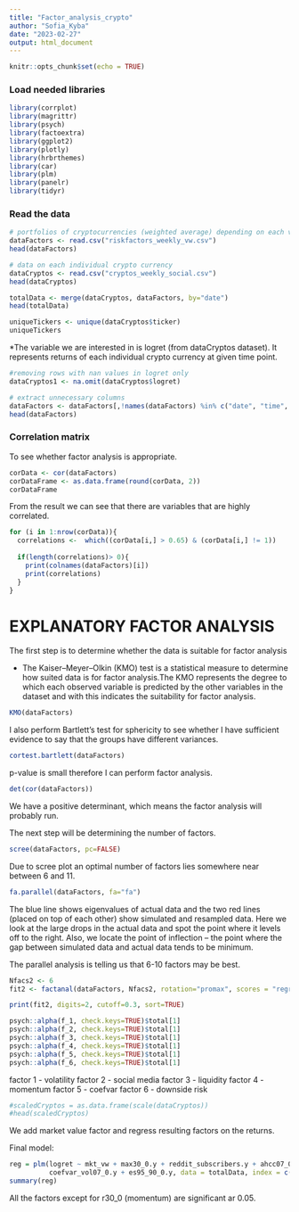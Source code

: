 ```yaml
---
title: "Factor_analysis_crypto"
author: "Sofia_Kyba"
date: "2023-02-27"
output: html_document
---
```


```r
knitr::opts_chunk$set(echo = TRUE)
```

### Load needed libraries
```r
library(corrplot)
library(magrittr)
library(psych)
library(factoextra)
library(ggplot2)
library(plotly)
library(hrbrthemes)
library(car)
library(plm)
library(panelr)
library(tidyr)

```

### Read the data
```r
# portfolios of cryptocurrencies (weighted average) depending on each variable
dataFactors <- read.csv("riskfactors_weekly_vw.csv")
head(dataFactors)

# data on each individual crypto currency
dataCryptos <- read.csv("cryptos_weekly_social.csv")
head(dataCryptos)
```

```r
totalData <- merge(dataCryptos, dataFactors, by="date")
head(totalData)
```


```r
uniqueTickers <- unique(dataCryptos$ticker)
uniqueTickers
```

*The variable we are interested in is logret (from dataCryptos dataset). It represents returns of each individual crypto currency at given time point.

```r
#removing rows with nan values in logret only
dataCryptos1 <- na.omit(dataCryptos$logret)
```


```r
# extract unnecessary columns
dataFactors <- dataFactors[,!names(dataFactors) %in% c("date", "time", "transaction_count_all_time", "average_transaction_value", "new_addresses07_0", "new_addresses30_0", "active_addresses07_0", "active_addresses30_0", "volume07_0", "volume30_0", "turnover07_0", "turnover30_0")]
head(dataFactors)
```

### Correlation matrix
To see whether factor analysis is appropriate.

```r
corData <- cor(dataFactors)
corDataFrame <- as.data.frame(round(corData, 2))
corDataFrame
```
From the result we can see that there are variables that are highly correlated.

```r
for (i in 1:nrow(corData)){
  correlations <-  which((corData[i,] > 0.65) & (corData[i,] != 1))
  
  if(length(correlations)> 0){
    print(colnames(dataFactors)[i])
    print(correlations)
  }
}
```

# EXPLANATORY FACTOR ANALYSIS

The first step is to determine whether the data is suitable for factor analysis

* The Kaiser–Meyer–Olkin (KMO) test is a statistical measure to determine how suited data is for factor analysis.The KMO represents the degree to which each observed variable is predicted by the other variables in the dataset and with this indicates the suitability for factor analysis.
```r
KMO(dataFactors)
```

I also perform Bartlett’s test for sphericity to see whether I have sufficient evidence to say that the groups have different variances.
```r
cortest.bartlett(dataFactors)
```

p-value is small therefore I can perform factor analysis.

```r
det(cor(dataFactors))
```
We have a positive determinant, which means the factor analysis will probably run.


The next step will be determining the number of factors.

```r
scree(dataFactors, pc=FALSE)
```
Due to scree plot an optimal number of factors lies somewhere near between 6 and 11.

```r
fa.parallel(dataFactors, fa="fa")
```
The blue line shows eigenvalues of actual data and the two red lines (placed on top of each other) show simulated and resampled data. Here we look at the large drops in the actual data and spot the point where it levels off to the right. Also, we locate the point of inflection – the point where the gap between simulated data and actual data tends to be minimum.

The parallel analysis is telling us that 6-10 factors may be best.

```r
Nfacs2 <- 6
fit2 <- factanal(dataFactors, Nfacs2, rotation="promax", scores = "regression")

print(fit2, digits=2, cutoff=0.3, sort=TRUE)
```


```r
psych::alpha(f_1, check.keys=TRUE)$total[1]
psych::alpha(f_2, check.keys=TRUE)$total[1]
psych::alpha(f_3, check.keys=TRUE)$total[1]
psych::alpha(f_4, check.keys=TRUE)$total[1]
psych::alpha(f_5, check.keys=TRUE)$total[1]
psych::alpha(f_6, check.keys=TRUE)$total[1]
```


factor 1 - volatility
factor 2 - social media
factor 3 - liquidity
factor 4 - momentum
factor 5 - coefvar
factor 6 - downside risk


```r
#scaledCryptos = as.data.frame(scale(dataCryptos))
#head(scaledCryptos)
```

We add market value factor and regress resulting factors on the returns.

Final model:
```r
reg = plm(logret ~ mkt_vw + max30_0.y + reddit_subscribers.y + ahcc07_0.y + r30_0.y +
          coefvar_vol07_0.y + es95_90_0.y, data = totalData, index = c("ticker","date"), model="pooling")
summary(reg)
```

All the factors except for r30_0 (momentum) are significant ar 0.05.

